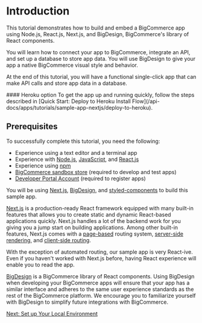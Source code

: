# Introduction



This tutorial demonstrates how to build and embed a BigCommerce app using Node.js, React.js, Next.js, and BigDesign, BigCommerce's library of React components.

You will learn how to connect your app to BigCommerce, integrate an API, and set up a database to store app data. You will use BigDesign to give your app a native BigCommerce visual style and behavior.

At the end of this tutorial, you will have a functional single-click app that can make API calls and store app data in a database.

<Callout type="info">
  #### Heroku option
  To get the app up and running quickly, follow the steps described in [Quick Start: Deploy to Heroku Install Flow](/api-docs/apps/tutorials/sample-app-nextjs/deploy-to-heroku). 
</Callout>


## Prerequisites

To successfully complete this tutorial, you need the following:

* Experience using a text editor and a terminal app
* Experience with [Node.js](https://nodejs.org/en/), [JavaScript](https://developer.mozilla.org/en-US/docs/Web/JavaScript), and [React.js](https://www.reactjs.org/)
* Experience using [npm](https://www.npmjs.com/)
* [BigCommerce sandbox store](/api-docs/partner/getting-started/create-a-sandbox-store) (required to develop and test apps)
* [Developer Portal Account](https://devtools.bigcommerce.com/) (required to register apps)

You will be using [Next.js](https://nextjs.org/), [BigDesign](https://developer.bigcommerce.com/big-design), and [styled-components](https://styled-components.com/docs) to build this sample app.

[Next.js](https://nextjs.org/) is a production-ready React framework equipped with many built-in features that allows you to create static and dynamic React-based applications quickly. Next.js handles a lot of the backend work for you giving you a jump start on building applications. Among other built-in features, Next.js comes with a [page-based](https://nextjs.org/docs/basic-features/pages) routing system, [server-side rendering](https://nextjs.org/docs/basic-features/pages#server-side-rendering), and [client-side routing](https://nextjs.org/docs/routing/introduction#linking-between-pages).

With the exception of automated routing, our sample app is very React-ive. Even if you haven't worked with Next.js before, having React experience will enable you to read the app.

[BigDesign](https://developer.bigcommerce.com/big-design) is a BigCommerce library of React components. Using BigDesign when developing your BigCommerce apps will ensure that your app has a similar interface and adheres to the same user experience standards as the rest of the BigCommerce platform. We encourage you to familiarize yourself with BigDesign to simplify future integrations with BigCommerce.

[Next: Set up Your Local Environment](/api-docs/apps/tutorials/build-a-nextjs-sample-app/step-1-setup)
